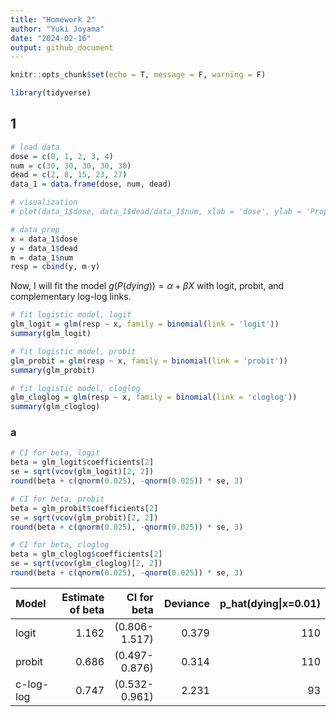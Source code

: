 ```yaml
---
title: "Homework 2"
author: "Yuki Joyama"
date: "2024-02-16"
output: github_document
---
```


```r
knitr::opts_chunk$set(echo = T, message = F, warning = F)

library(tidyverse)
```

## 1
```r
# load data
dose = c(0, 1, 2, 3, 4)
num = c(30, 30, 30, 30, 30)
dead = c(2, 8, 15, 23, 27)
data_1 = data.frame(dose, num, dead)

# visualization 
# plot(data_1$dose, data_1$dead/data_1$num, xlab = 'dose', ylab = 'Proportion dying', cex = 1.5, pch = 19, cex.lab = 1.6, cex.axis = 1.5)

# data prep 
x = data_1$dose
y = data_1$dead
m = data_1$num
resp = cbind(y, m-y)
```

Now, I will fit the model $g(P(dying)) = \alpha + \beta X$ with logit, probit, and complementary log-log links.

```r
# fit logistic model, logit 
glm_logit = glm(resp ~ x, family = binomial(link = 'logit'))
summary(glm_logit)

# fit logistic model, probit 
glm_probit = glm(resp ~ x, family = binomial(link = 'probit'))
summary(glm_probit)

# fit logistic model, cloglog 
glm_cloglog = glm(resp ~ x, family = binomial(link = 'cloglog'))
summary(glm_cloglog)
```

### a

```r
# CI for beta, logit
beta = glm_logit$coefficients[2]
se = sqrt(vcov(glm_logit)[2, 2])
round(beta + c(qnorm(0.025), -qnorm(0.025)) * se, 3)

# CI for beta, probit
beta = glm_probit$coefficients[2]
se = sqrt(vcov(glm_probit)[2, 2])
round(beta + c(qnorm(0.025), -qnorm(0.025)) * se, 3)

# CI for beta, cloglog
beta = glm_cloglog$coefficients[2]
se = sqrt(vcov(glm_cloglog)[2, 2])
round(beta + c(qnorm(0.025), -qnorm(0.025)) * se, 3)
```

| Model | Estimate of beta | CI for beta | Deviance | p_hat(dying\|x=0.01) |
|:------|----:|---:|----:|---:|
|logit   | 1.162 |   (0.806-1.517)|  0.379| 110|
|probit | 0.686|   (0.497-0.876)|  0.314| 110|
|c-log-log  | 0.747|   (0.532-0.961)| 2.231|  93|



 